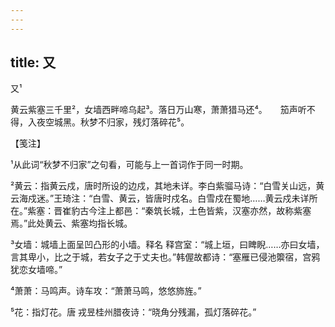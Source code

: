 ```yaml
---
---
---
```

title: 又
---



又¹





黄云紫塞三千里²，女墙西畔啼乌起³。落日万山寒，萧萧猎马还⁴。　　笳声听不得，入夜空城黑。秋梦不归家，残灯落碎花⁵。





【笺注】


¹从此词“秋梦不归家”之句看，可能与上一首词作于同一时期。

²黄云：指黄云戍，唐时所设的边戍，其地未详。李白紫骝马诗：“白雪关山远，黄云海戍迷。”王琦注：“白雪、黄云，皆唐时戍名。白雪戍在蜀地……黄云戍未详所在。”紫塞：晋崔豹古今注上都邑：“秦筑长城，土色皆紫，汉塞亦然，故称紫塞焉。”此处黄云、紫塞均指长城。

³女墙：城墙上面呈凹凸形的小墙。释名 释宫室：“城上垣，曰睥睨……亦曰女墙，言其卑小，比之于城，若女子之于丈夫也。”韩偓故都诗：“塞雁已侵池籞宿，宫鸦犹恋女墙啼。”

⁴萧萧：马鸣声。诗车攻：“萧萧马鸣，悠悠斾旌。”

⁵花：指灯花。唐 戎昱桂州腊夜诗：“晓角分残漏，孤灯落碎花。”